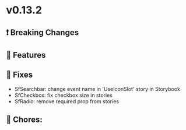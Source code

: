 
<Meta title="Releases/v0.13.x - Latest/v0.13.2 - Latest/Change log" />

# v0.13.2

## ❗ Breaking Changes


## 🚀 Features


## 🐛 Fixes

- SfSearchbar: change event name in 'UseIconSlot' story in Storybook
- SfCheckbox: fix checkbox size in stories
- SfRadio: remove required prop from stories

## 🧹 Chores:
